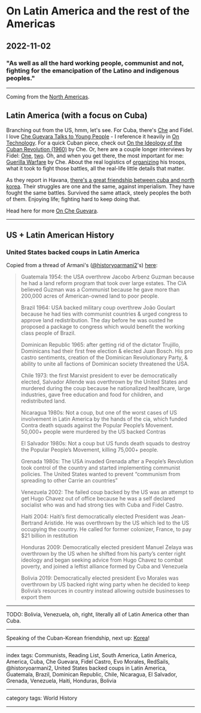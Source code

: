 # On Latin America and the rest of the Americas

## 2022-11-02

### "As well as all the hard working people, communist and not, fighting for the emancipation of the Latino and indigenous peoples."

---

Coming from the [North Americas](/posts/on-north-america).

## Latin America (with a focus on Cuba)

Branching out from the US, hmm, let's see. For Cuba, there's [Che](https://en.wikipedia.org/wiki/Che_Guevara) and Fidel. I love [Che Guevara Talks to Young People](https://www.goodreads.com/book/show/405935.Che_Guevara_Talks_to_Young_People) - I reference it heavily in [On Technology](/posts/on-technology). For a quick Cuban piece, check out [On the Ideology of the Cuban Revolution (1960)](https://redsails.org/la-ideologia-de-la-revolucion-cubana/) by Che. Or, here are a couple longer interviews by Fidel: [One](https://redsails.org/fidel-and-gawronski/), [two](https://redsails.org/fidel-in-guadalajara/). Oh, and when you get there, the most important for me: [Guerilla Warfare](https://www.goodreads.com/book/show/6739402-guerilla-warfare) by Che. About the real logistics of [organizing](/posts/on-organizing) his troops, what it took to fight those battles, all the real-life little details that matter.

As they report in Havana, [there's a great friendship between cuba and north korea](https://havanatimes.org/news/the-great-friendship-between-cuba-and-north-korea/). Their struggles are one and the same, against imperialism. They have fought the same battles. Survived the same attack, steely peoples the both of them. Enjoying life; fighting hard to keep doing that.

Head here for more [On Che Guevara](/posts/on-che-guevara).

---

## US + Latin American History

### United States backed coups in Latin America

Copied from a thread of Armani's ([@historyoarmani2](https://twitter.com/historyoarmani2)'s) [here](https://twitter.com/historyoarmani2/status/1370837690585866244):

> Guatemala 1954: the USA overthrew Jacobo Arbenz Guzman because he had a land reform program that took over large estates. The CIA believed Guzman was a Communist because he gave more than 200,000 acres of American-owned land to poor people.
>
> Brazil 1964: USA backed military coup overthrew João Goulart because he had ties with communist countries & urged congress to approve land redistribution. The day before he was ousted he proposed a package to congress which would benefit the working class people of Brazil.
>
> Dominican Republic 1965: after getting rid of the dictator Trujillo, Dominicans had their first free election & elected Juan Bosch. His pro castro sentiments, creation of the Dominican Revolutionary Party, & ability to unite all factions of Dominican society threatened the USA.
>
> Chile 1973: the first Marxist president to ever be democratically elected, Salvador Allende was overthrown by the United States and murdered during the coup because he nationalized healthcare, large industries, gave free education and food for children, and redistributed land.
>
> Nicaragua 1980s: Not a coup, but one of the worst cases of US involvement in Latin America by the hands of the cia, which funded Contra death squads against the Popular People’s Movement. 50,000+ people were murdered by the US backed Contras
>
> El Salvador 1980s: Not a coup but US funds death squads to destroy the Popular People’s Movement, killing 75,000+ people.
>
> Grenada 1980s: The USA invaded Grenada after a People’s Revolution took control of the country and started implementing communist policies. The United States wanted to prevent “communism from spreading to other Carrie an countries”
>
> Venezuela 2002: The failed coup backed by the US was an attempt to get Hugo Chavez out of office because he was a self declared socialist who was and had strong ties with Cuba and Fidel Castro.
>
> Haiti 2004: Haiti’s first democratically elected President was Jean-Bertrand Aristide. He was overthrown by the US which led to the US occupying the country. He called for former colonizer, France, to pay $21 billion in restitution
>
> Honduras 2009: Democratically elected president Manuel Zelaya was overthrown by the US when he shifted from his party’s center right ideology and began seeking advice from Hugo Chavez to combat poverty, and joined a leftist alliance formed by Cuba and Venezuela
>
> Bolivia 2019: Democratically elected president Evo Morales was overthrown by US backed right wing party when he decided to keep Bolivia’s resources in country instead allowing outside businesses to export them

---

TODO: Bolivia, Venezuela, oh, right, literally all of Latin America other than Cuba.

---

Speaking of the Cuban-Korean friendship, next up: [Korea](/posts/on-asia)!


---

index tags: Communists, Reading List, South America, Latin America, America, Cuba, Che Guevara, Fidel Castro, Evo Morales, RedSails, @historyoarmani2, United States backed coups in Latin America, Guatemala, Brazil, Dominican Republic, Chile, Nicaragua, El Salvador, Grenada, Venezuela, Haiti, Honduras, Bolivia

---

category tags: World History

---
